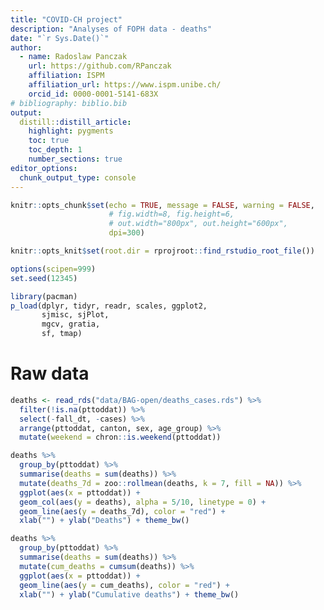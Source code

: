 ```yaml
---
title: "COVID-CH project"
description: "Analyses of FOPH data - deaths"
date: "`r Sys.Date()`"
author:
  - name: Radoslaw Panczak 
    url: https://github.com/RPanczak
    affiliation: ISPM
    affiliation_url: https://www.ispm.unibe.ch/
    orcid_id: 0000-0001-5141-683X
# bibliography: biblio.bib
output:
  distill::distill_article:
    highlight: pygments
    toc: true
    toc_depth: 1
    number_sections: true
editor_options: 
  chunk_output_type: console
---
```


<!-- ------------------------------------------------------------ --> 
<!-- ------------------------------------------------------------ --> 

```r
knitr::opts_chunk$set(echo = TRUE, message = FALSE, warning = FALSE, 
                      # fig.width=8, fig.height=6, 
                      # out.width="800px", out.height="600px",
                      dpi=300)

knitr::opts_knit$set(root.dir = rprojroot::find_rstudio_root_file())

options(scipen=999)
set.seed(12345)

library(pacman) 
p_load(dplyr, tidyr, readr, scales, ggplot2,
       sjmisc, sjPlot,
       mgcv, gratia,
       sf, tmap)
```

<!-- ------------------------------------------------------------ --> 

# Raw data 

```r
deaths <- read_rds("data/BAG-open/deaths_cases.rds") %>% 
  filter(!is.na(pttoddat)) %>% 
  select(-fall_dt, -cases) %>% 
  arrange(pttoddat, canton, sex, age_group) %>% 
  mutate(weekend = chron::is.weekend(pttoddat))
```

```r
deaths %>% 
  group_by(pttoddat) %>% 
  summarise(deaths = sum(deaths)) %>% 
  mutate(deaths_7d = zoo::rollmean(deaths, k = 7, fill = NA)) %>% 
  ggplot(aes(x = pttoddat)) + 
  geom_col(aes(y = deaths), alpha = 5/10, linetype = 0) + 
  geom_line(aes(y = deaths_7d), color = "red") + 
  xlab("") + ylab("Deaths") + theme_bw()
```

```r
deaths %>% 
  group_by(pttoddat) %>% 
  summarise(deaths = sum(deaths)) %>% 
  mutate(cum_deaths = cumsum(deaths)) %>% 
  ggplot(aes(x = pttoddat)) + 
  geom_line(aes(y = cum_deaths), color = "red") + 
  xlab("") + ylab("Cumulative deaths") + theme_bw()
```

